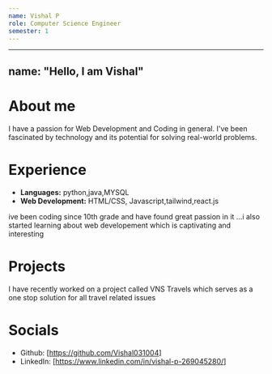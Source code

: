 ```yaml
---
name: Vishal P
role: Computer Science Engineer
semester: 1
---
```


---
name: "Hello, I am Vishal"
---

# About me

I have a passion for Web Development and Coding in general. I've been fascinated by technology and its potential for solving real-world problems.

# Experience

- **Languages:** python,java,MYSQL
- **Web Development:** HTML/CSS, Javascript,tailwind,react.js

ive been coding since 10th grade and have found great passion in it ...i also started learning about web developement which is captivating and interesting

# Projects

I have recently worked on a project called VNS Travels which serves as a one stop solution for all travel related issues

# Socials

- Github: [https://github.com/Vishal031004]
- LinkedIn: [https://www.linkedin.com/in/vishal-p-269045280/]

